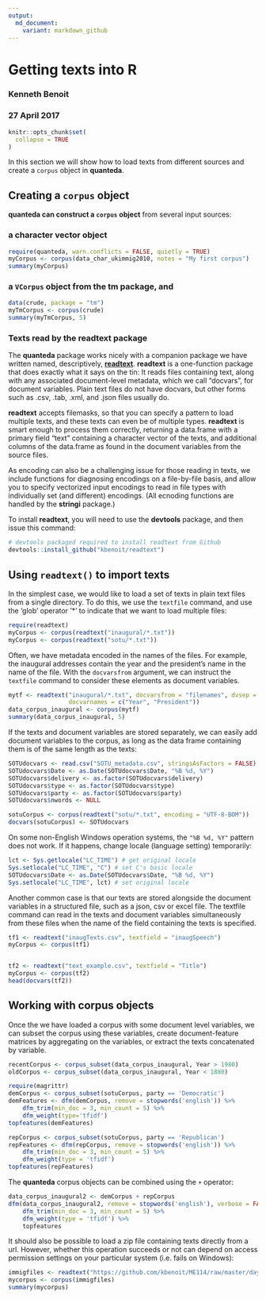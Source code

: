 ```yaml
---
output:
  md_document:
    variant: markdown_github
---
```


# Getting texts into R

### Kenneth Benoit
### 27 April 2017

```r
knitr::opts_chunk$set(
  collapse = TRUE
)
```


In this section we will show how to load texts from different sources and create a `corpus` object in **quanteda**.

## Creating a `corpus` object

**quanteda can construct a `corpus` object** from several input sources:

###  a character vector object  
```r
require(quanteda, warn.conflicts = FALSE, quietly = TRUE)
myCorpus <- corpus(data_char_ukimmig2010, notes = "My first corpus")
summary(myCorpus)
```
    
###  a `VCorpus` object from the **tm** package, and
```r
data(crude, package = "tm")
myTmCorpus <- corpus(crude)
summary(myTmCorpus, 5)
```

###  Texts read by the **readtext** package

The **quanteda** package works nicely with a companion package we have written named, descriptively, [**readtext**](https://github.com/kbenoit/readtext).  **readtext** is a one-function package that does exactly what it says on the tin: It reads files containing text, along with any associated document-level metadata, which we call "docvars", for document variables.  Plain text files do not have docvars, but other forms such as .csv, .tab, .xml, and .json files usually do.  

**readtext** accepts filemasks, so that you can specify a pattern to load multiple texts, and these texts can even be of multiple types.  **readtext** is smart enough to process them correctly, returning a data.frame with a primary field "text" containing a character vector of the texts, and additional columns of the data.frame as found in the document variables from the source files.

As encoding can also be a challenging issue for those reading in texts, we include functions for diagnosing encodings on a file-by-file basis, and allow you to specify vectorized input encodings to read in file types with individually set (and different) encodings.  (All ecnoding functions are handled by the **stringi** package.)

To install **readtext**, you will need to use the **devtools** package, and then issue this command:
```r
# devtools packaged required to install readtext from Github 
devtools::install_github("kbenoit/readtext") 
```


## Using `readtext()` to import texts

In the simplest case, we would like to load a set of texts in plain text files from a single directory. To do this, we use the `textfile` command, and use the 'glob' operator '*' to indicate that we want to load multiple files:

```r
require(readtext)
myCorpus <- corpus(readtext("inaugural/*.txt"))
myCorpus <- corpus(readtext("sotu/*.txt"))
```

Often, we have metadata encoded in the names of the files. For example, the inaugural addresses contain the year and the president's name in the name of the file. With the `docvarsfrom` argument, we can instruct the `textfile` command to consider these elements as document variables.

```r
mytf <- readtext("inaugural/*.txt", docvarsfrom = "filenames", dvsep = "-", 
                 docvarnames = c("Year", "President"))
data_corpus_inaugural <- corpus(mytf)
summary(data_corpus_inaugural, 5)
```

If the texts and document variables are stored separately, we can easily add document variables to the corpus, as long as the data frame containing them is of the same length as the texts:

```r
SOTUdocvars <- read.csv("SOTU_metadata.csv", stringsAsFactors = FALSE)
SOTUdocvars$Date <- as.Date(SOTUdocvars$Date, "%B %d, %Y")
SOTUdocvars$delivery <- as.factor(SOTUdocvars$delivery)
SOTUdocvars$type <- as.factor(SOTUdocvars$type)
SOTUdocvars$party <- as.factor(SOTUdocvars$party)
SOTUdocvars$nwords <- NULL

sotuCorpus <- corpus(readtext("sotu/*.txt", encoding = "UTF-8-BOM"))
docvars(sotuCorpus) <- SOTUdocvars
```

On some non-English Windows operation systems, the `"%B %d, %Y"` pattern does not work. If it happens, change locale (language setting) temporarily:
```r
lct <- Sys.getlocale("LC_TIME") # get original locale
Sys.setlocale("LC_TIME", "C") # set C's basic locale
SOTUdocvars$Date <- as.Date(SOTUdocvars$Date, "%B %d, %Y")
Sys.setlocale("LC_TIME", lct) # set original locale

```

Another common case is that our texts are stored alongside the document variables in a structured file, such as a json, csv or excel file. The textfile command can read in the texts and document variables simultaneously from these files when the name of the field containing the texts is specified.
```r
tf1 <- readtext("inaugTexts.csv", textfield = "inaugSpeech")
myCorpus <- corpus(tf1)


tf2 <- readtext("text_example.csv", textfield = "Title")
myCorpus <- corpus(tf2)
head(docvars(tf2))
```

## Working with corpus objects

Once the we have loaded a corpus with some document level variables, we can subset the corpus using these variables, create document-feature matrices by aggregating on the variables, or extract the texts concatenated by variable.

```r
recentCorpus <- corpus_subset(data_corpus_inaugural, Year > 1980)
oldCorpus <- corpus_subset(data_corpus_inaugural, Year < 1880)

require(magrittr)
demCorpus <- corpus_subset(sotuCorpus, party == 'Democratic')
demFeatures <- dfm(demCorpus, remove = stopwords('english')) %>%
    dfm_trim(min_doc = 3, min_count = 5) %>% 
    dfm_weight(type='tfidf')
topfeatures(demFeatures)

repCorpus <- corpus_subset(sotuCorpus, party == 'Republican') 
repFeatures <- dfm(repCorpus, remove = stopwords('english')) %>%
    dfm_trim(min_doc = 3, min_count = 5) %>% 
    dfm_weight(type = 'tfidf')
topfeatures(repFeatures)
```

The **quanteda** corpus objects can be combined using the `+` operator:
```r
data_corpus_inaugural2 <- demCorpus + repCorpus
dfm(data_corpus_inaugural2, remove = stopwords('english'), verbose = FALSE) %>%
    dfm_trim(min_doc = 3, min_count = 5) %>% 
    dfm_weight(type = 'tfidf') %>% 
    topfeatures
```

It should also be possible to load a zip file containing texts directly from a url. However, whether this operation succeeds or not can depend on access permission settings on your particular system (i.e. fails on Windows):

```r
immigfiles <- readtext("https://github.com/kbenoit/ME114/raw/master/day8/UKimmigTexts.zip")
mycorpus <- corpus(immigfiles)
summary(mycorpus)
```
